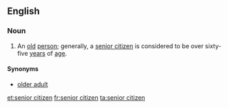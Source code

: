 ==English==

===Noun===
{{en-noun|head=[[senior]] [[citizen]]}}

# An [[old]] [[person]]; generally, a [[senior citizen]] is considered to be over sixty-five [[year]]s of [[age]].

====Synonyms====
* [[older adult]]

[[et:senior citizen]]
[[fr:senior citizen]]
[[ta:senior citizen]]